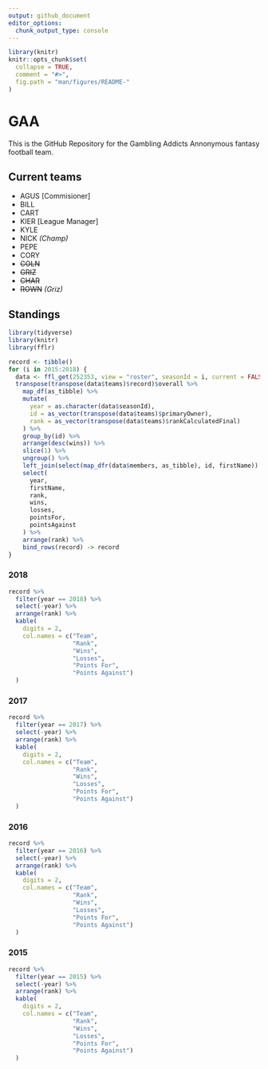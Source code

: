 ```yaml
---
output: github_document
editor_options: 
  chunk_output_type: console
---
```


<!-- README.md is generated from README.Rmd. Please edit that file -->

```r
library(knitr)
knitr::opts_chunk$set(
  collapse = TRUE,
  comment = "#>",
  fig.path = "man/figures/README-"
)
```

# GAA

This is the GitHub Repository for the Gambling Addicts Annonymous fantasy football team.

## Current teams
* AGUS [Commisioner]
* BILL
* CART
* KIER [League Manager]
* KYLE
* NICK *(Champ)*
* PEPE
* CORY
* ~~COLN~~
* ~~GRIZ~~
* ~~CHAR~~
* ~~ROWN~~ *(Griz)*

## Standings

```r
library(tidyverse)
library(knitr)
library(fflr)
```

```r
record <- tibble()
for (i in 2015:2018) {
  data <- ffl_get(252353, view = "roster", seasonId = i, current = FALSE)[[1]]
  transpose(transpose(data$teams)$record)$overall %>% 
    map_df(as_tibble) %>% 
    mutate(
      year = as.character(data$seasonId),
      id = as_vector(transpose(data$teams)$primaryOwner),
      rank = as_vector(transpose(data$teams)$rankCalculatedFinal)
    ) %>% 
    group_by(id) %>% 
    arrange(desc(wins)) %>% 
    slice(1) %>% 
    ungroup() %>% 
    left_join(select(map_dfr(data$members, as_tibble), id, firstName)) %>% 
    select(
      year,
      firstName,
      rank,
      wins, 
      losses, 
      pointsFor, 
      pointsAgainst
    ) %>% 
    arrange(rank) %>% 
    bind_rows(record) -> record
}
```

### 2018

```r
record %>% 
  filter(year == 2018) %>% 
  select(-year) %>% 
  arrange(rank) %>% 
  kable(
    digits = 2, 
    col.names = c("Team", 
                  "Rank", 
                  "Wins", 
                  "Losses", 
                  "Points For",
                  "Points Against")
  )
```

### 2017

```r
record %>% 
  filter(year == 2017) %>% 
  select(-year) %>%  
  arrange(rank) %>% 
  kable(
    digits = 2, 
    col.names = c("Team", 
                  "Rank", 
                  "Wins", 
                  "Losses", 
                  "Points For",
                  "Points Against")
  )
```

### 2016

```r
record %>% 
  filter(year == 2016) %>% 
  select(-year) %>%  
  arrange(rank) %>% 
  kable(
    digits = 2, 
    col.names = c("Team", 
                  "Rank", 
                  "Wins", 
                  "Losses", 
                  "Points For",
                  "Points Against")
  )
```

### 2015

```r
record %>% 
  filter(year == 2015) %>% 
  select(-year) %>% 
  arrange(rank) %>% 
  kable(
    digits = 2, 
    col.names = c("Team", 
                  "Rank", 
                  "Wins", 
                  "Losses", 
                  "Points For",
                  "Points Against")
  )
```

